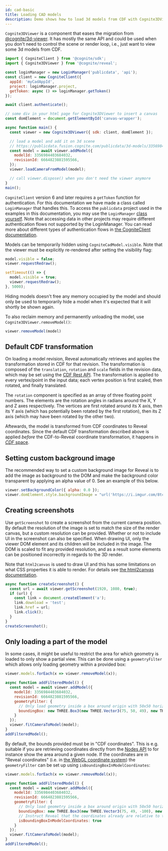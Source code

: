 ```yaml
---
id: cad-basic
title: Loading CAD models
description: Demo shows how to load 3d models from CDF with Cognite3DViewer.
---
```


`Cognite3DViewer` is a component that eases the migration from [@cognite/3d-viewer](https://www.npmjs.com/package/@cognite/3d-viewer).
It has mostly the same API and could be used when you don't need to control the scene or render loop,
i.e., just want to view some 3d models from CDF.


<DemoWrapper />

```jsx
import { CogniteClient } from '@cognite/sdk';
import { Cognite3DViewer } from '@cognite/reveal';

const loginManager = new LoginManager('publicdata', 'api');
const client = new CogniteClient({
  appId: 'myCadAppId',
  project: loginManager.project,
  getToken: async () => loginManager.getToken()
});

await client.authenticate();

// some div in your html page for Cognite3DViewer to insert a canvas
const domElement = document.getElementById('canvas-wrapper');

async function main() {
  const viewer = new Cognite3DViewer({ sdk: client, domElement });

  // load a model and add it on 3d scene
  // https://publicdata.fusion.cognite.com/publicdata/3d-models/3356984403684032/revisions/6664823881595566
  const model = await viewer.addModel({
    modelId: 3356984403684032,
    revisionId: 6664823881595566,
  });
  viewer.loadCameraFromModel(model);

  // call viewer.dispose() when you don't need the viewer anymore
}
main();
```

`CogniteClient` version 6 and later requires a `getToken` function for authentication.
For this documentation we have made a class called `LoginManager` that handles this. To
access the `publicdata` project used in the examples in this documentation, you may use the `LoginManager` [class yourself](https://github.com/cognitedata/reveal/blob/a722e6ef34e026be9fa88d90e97bcf94a6610432/documentation/docs/utils/LoginManager.ts). Note that
accessing data in other projects may require different authentication flows not supported by the LoginManager.
You can read more about different types of authentication flows in [the CogniteClient documentation](https://docs.cognite.com/dev/guides/sdk/js/authentication/).

Models can be temporarily hidden using `CogniteCadModel.visible`. Note that
the viewer must be explicitly re-rendered after setting the visibility flag:

```js runnable-4x
model.visible = false;
viewer.requestRedraw();

setTimeout(() => {
  model.visible = true;
  viewer.requestRedraw();
}, 5000);
```

Hiding models doesn't free any memory occupied by the model and should only be used
to temporarily hide a model when it's expected that it will shortly be shown again.

To also reclaim memory and permanently unloading the model, use
`Cognite3DViewer.removeModel()`:

```js runnable-4x
viewer.removeModel(model)
```

## Default CDF transformation

On loading a model revision, Reveal automatically retrieves and applies the transformation stored in CDF for that revision. The transformation is composed of the `translation`, `rotation` and `scale` fields in the revision data, which may be set using the [CDF Rest API](https://docs.cognite.com/api/v1/#tag/3D-Model-Revisions/operation/update3DRevisions). The transformation is applied to every vertex/point in the input data; each vertex position is first scaled, then rotated, and finally translated.

The `rotation` component is specified as an array of three floating point numbers. The elements are the rotation angles in radians around the X, Y and Z axes respectively. The vertices are first rotated around its X axis, then its Y axis (which has potentially been rotated by the first rotation), then its Z axis (which may have been rotated by the other two).

Aftewards, the model is transformed from CDF coordinates to Reveal coordinates. Since the default CDF transformation described above is applied _before_ the CDF-to-Reveal coordinate transformation, it happens in [_CDF_ space](/docs/#a-note-on-coordinate-systems).

## Setting custom background image

The recommended way to set a custom background image for Reveal is to add the image as background to the DOM and make the background color transparent by applying an alpha value of 0.
See an example of this below.

```js runnable-4x
viewer.setBackgroundColor({ alpha: 0.0 });
viewer.domElement.style.backgroundImage = "url('https://i.imgur.com/8tcxHWh.jpeg')";
```

## Creating screenshots

Use `getScreenshot` to create a screenshot from the current camera position. By default the resolution of the image is set to match the size of the render canvas, but a custom resolution can be provided.
Whether or not to include UI in the screenshot can also be specified. When drawing UI, only the viewer DOM element and its children will be included in the image. The DOM is scaled to fit any provided resolution, 
and as a result some elements can be positioned incorrectly in regards to the 3D render. 

Note that `html2canvas` is used to draw UI and this has some limitations on what CSS properties it is able to render. For details see [the html2canvas documentation](https://html2canvas.hertzen.com/documentation).

```js runnable-4x
async function createScreenshot() {
  const url = await viewer.getScreenshot(1920, 1080, true);
  if (url) {
    const link = document.createElement('a');
    link.download = 'test';
    link.href = url;
    link.click();
  }
}
createScreenshot();
```

## Only loading a part of the model

In some cases, it might be useful to restrict the area for which geometry is loaded to only show a partial
view. This can be done using a `geometryFilter` which allows only loading geometry within a provided box:

```js runnable-4x
viewer.models.forEach(x => viewer.removeModel(x));

async function addFilteredModel() {
  const model = await viewer.addModel({
    modelId: 3356984403684032,
    revisionId: 6664823881595566,
    geometryFilter: {
      // Only load geometry inside a box around origin with 50x50 horizontal extent and 10 vertical extent.
      boundingBox: new THREE.Box3(new THREE.Vector3(75, 50, 49), new THREE.Vector3(125, 100, 59))
    }
  });
  viewer.fitCameraToModel(model);
}
addFilteredModel();
```

By default, the bounds provided must be in "CDF coordinates". This is e.g. suitable if you are retrieving coordinates
directly from the [Nodes API](https://docs.cognite.com/api/v1/#operation/get3DNodes) to for instance show the area
around a given node. If the coordinates are in "Reveal coordinates" (i.e. in
[the WebGL coordinate system](https://www.tutorialspoint.com/webgl/webgl_basics.htm)) the `geometryFilter` can be
set up using `isBoundingBoxInModelCoordinates`:

```js runnable-4x
viewer.models.forEach(x => viewer.removeModel(x));

async function addFilteredModel() {
  const model = await viewer.addModel({
    modelId: 3356984403684032,
    revisionId: 6664823881595566,
    geometryFilter: {
      // Only load geometry inside a box around origin with 50x50 horizontal extent and 10 vertical extent.
      boundingBox: new THREE.Box3(new THREE.Vector3(75, 49, -100), new THREE.Vector3(125, 59, -50)),
      // Instruct Reveal that the coordinates already are relative to the coordinates of the model
      isBoundingBoxInModelCoordinates: true
    }
  });
  viewer.fitCameraToModel(model);
}
addFilteredModel();
```
